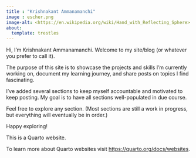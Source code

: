 ```yaml
---
title : "Krishnakant Ammanamanchi" 
image : escher.png 
image-alt: <https://en.wikipedia.org/wiki/Hand_with_Reflecting_Sphere>
about:
  template: trestles
---
```


Hi, I’m Krishnakant Ammanamanchi. Welcome to my site/blog (or whatever you prefer to call it).

The purpose of this site is to showcase the projects and skills I’m currently working on, document my learning journey, and share posts on topics I find fascinating.

I’ve added several sections to keep myself accountable and motivated to keep posting. My goal is to have all sections well-populated in due course.

Feel free to explore any section. (Most sections are still a work in progress, but everything will eventually be in order.)

Happy exploring!

This is a Quarto website.


To learn more about Quarto websites visit <https://quarto.org/docs/websites>.
